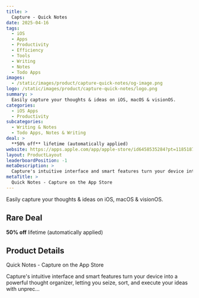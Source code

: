 ```yaml
---
title: >
  Capture - Quick Notes
date: 2025-04-16
tags:
  - iOS
  - Apps
  - Productivity
  - Efficiency
  - Tools
  - Writing
  - Notes
  - Todo Apps
images:
  - /static/images/product/capture-quick-notes/og-image.png
logo: /static/images/product/capture-quick-notes/logo.png
summary: >
  Easily capture your thoughts & ideas on iOS, macOS & visionOS.
categories:
  - iOS Apps
  - Productivity
subcategories:
  - Writing & Notes
  - Todo Apps, Notes & Writing
deal: >
  **50% off** lifetime (automatically applied)
website: https://apps.apple.com/app/apple-store/id6458535284?pt=118518712&ct=github&mt=8
layout: ProductLayout
leaderboardPosition: -1
metaDescription: >
  Capture's intuitive interface and smart features turn your device into a powerful thought organizer, letting you seize, sort, and execute your ideas with unprec…
metaTitle: >
  ‎Quick Notes - Capture on the App Store
---
```

Easily capture your thoughts & ideas on iOS, macOS & visionOS.

## Rare Deal

**50% off** lifetime (automatically applied)

## Product Details

‎Quick Notes - Capture on the App Store

Capture's intuitive interface and smart features turn your device into a powerful thought organizer, letting you seize, sort, and execute your ideas with unprec…
